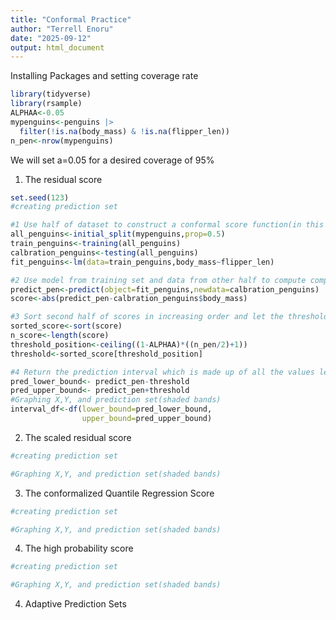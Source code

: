 ```yaml
---
title: "Conformal Practice"
author: "Terrell Enoru"
date: "2025-09-12"
output: html_document
---
```

Installing Packages and setting coverage rate
```r
library(tidyverse)
library(rsample)
ALPHAA<-0.05
mypenguins<-penguins |> 
  filter(!is.na(body_mass) & !is.na(flipper_len))
n_pen<-nrow(mypenguins)
```
We will set a=0.05 for a desired coverage of 95%

1. The residual score
```r
set.seed(123)
#creating prediction set

#1 Use half of dataset to construct a conformal score function(in this case the absolute value of the residuals are the score) this is called the training set
all_penguins<-initial_split(mypenguins,prop=0.5)
train_penguins<-training(all_penguins)
calbration_penguins<-testing(all_penguins)
fit_penguins<-lm(data=train_penguins,body_mass~flipper_len)

#2 Use model from training set and data from other half to compute compute the score(in this case the score is residuals) the data from the other half is called the calibration set
predict_pen<-predict(object=fit_penguins,newdata=calbration_penguins)
score<-abs(predict_pen-calbration_penguins$body_mass)

#3 Sort second half of scores in increasing order and let the threshold be the [(1-a)(n/2 +1)]th element in the sorted list
sorted_score<-sort(score)
n_score<-length(score)
threshold_position<-ceiling((1-ALPHAA)*((n_pen/2)+1))
threshold<-sorted_score[threshold_position]

#4 Return the prediction interval which is made up of all the values less than or equal to the threshold
pred_lower_bound<- predict_pen-threshold
pred_upper_bound<- predict_pen+threshold
#Graphing X,Y, and prediction set(shaded bands)
interval_df<-df(lower_bound=pred_lower_bound,
                upper_bound=pred_upper_bound)
```

2. The scaled residual score
```r
#creating prediction set

#Graphing X,Y, and prediction set(shaded bands)

```

3. The conformalized Quantile Regression Score
```r
#creating prediction set

#Graphing X,Y, and prediction set(shaded bands)

```
4. The high probability score
```r
#creating prediction set

#Graphing X,Y, and prediction set(shaded bands)
```

4. Adaptive Prediction Sets
